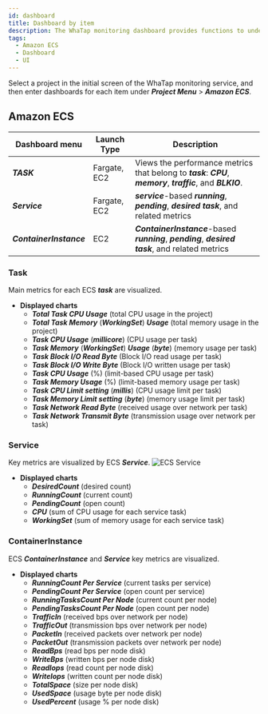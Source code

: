 ```yaml
---
id: dashboard
title: Dashboard by item
description: The WhaTap monitoring dashboard provides functions to understand the overall status of a project at a glance.
tags:
  - Amazon ECS
  - Dashboard
  - UI
---
```


Select a project in the initial screen of the WhaTap monitoring service, and then enter dashboards for each item under **_Project Menu_** > **_Amazon ECS_**.

## Amazon ECS

| Dashboard menu          | Launch Type  | Description                                                                                                       |
| ----------------------- | ------------ | ----------------------------------------------------------------------------------------------------------------- |
| **_TASK_**              | Fargate, EC2 | Views the performance metrics that belong to **_task_**: **_CPU_**, **_memory_**, **_traffic_**, and **_BLKIO_**. |
| **_Service_**           | Fargate, EC2 | **_service_**-based **_running_**, **_pending_**, **_desired task_**, and related metrics                         |
| **_ContainerInstance_** | EC2          | **_ContainerInstance_**-based **_running_**, **_pending_**, **_desired task_**, and related metrics               |

### Task

Main metrics for each ECS **_task_** are visualized.

- **Displayed charts**
  - **_Total Task CPU Usage_** (total CPU usage in the project)
  - **_Total Task Memory_** (**_WorkingSet_**) **_Usage_** (total memory usage in the project)
  - **_Task CPU Usage_** (**_millicore_**) (CPU usage per task)
  - **_Task Memory_** (**_WorkingSet_**) **_Usage_** (**_byte_**) (memory usage per task)
  - **_Task Block I/O Read Byte_** (Block I/O read usage per task)
  - **_Task Block I/O Write Byte_** (Block I/O written usage per task)
  - **_Task CPU Usage_** (%) (limit-based CPU usage per task)
  - **_Task Memory Usage_** (%) (limit-based memory usage per task)
  - **_Task CPU Limit setting_** (**_millis_**) (CPU usage limit per task)
  - **_Task Memory Limit setting_** (**_byte_**) (memory usage limit per task)
  - **_Task Network Read Byte_** (received usage over network per task)
  - **_Task Network Transmit Byte_** (transmission usage over network per task)

### Service

Key metrics are visualized by ECS **_Service_**.
![ECS Service](https://img.whatap.io/media/images/aws_ecs_whatap_monitoring_service.png)

- **Displayed charts**
  - **_DesiredCount_** (desired count)
  - **_RunningCount_** (current count)
  - **_PendingCount_** (open count)
  - **_CPU_** (sum of CPU usage for each service task)
  - **_WorkingSet_** (sum of memory usage for each service task) 

### ContainerInstance

ECS **_ContainerInstance_** and **_Service_** key metrics are visualized.

- **Displayed charts**
  - **_RunningCount Per Service_** (current tasks per service)
  - **_PendingCount Per Service_** (open count per service)
  - **_RunningTasksCount Per Node_** (current count per node)
  - **_PendingTasksCount Per Node_** (open count per node)
  - **_TrafficIn_** (received bps over network per node)
  - **_TrafficOut_** (transmission bps over network per node)
  - **_PacketIn_** (received packets over network per node)
  - **_PacketOut_** (transmission packets over network per node)
  - **_ReadBps_** (read bps per node disk)
  - **_WriteBps_** (written bps per node disk)
  - **_ReadIops_** (read count per node disk)
  - **_WriteIops_** (written count per node disk)
  - **_TotalSpace_** (size per node disk)
  - **_UsedSpace_** (usage byte per node disk)
  - **_UsedPercent_** (usage % per node disk)

